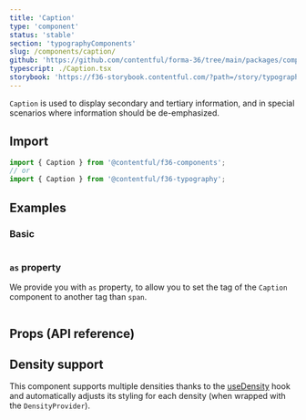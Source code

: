 ```yaml
---
title: 'Caption'
type: 'component'
status: 'stable'
section: 'typographyComponents'
slug: /components/caption/
github: 'https://github.com/contentful/forma-36/tree/main/packages/components/typography/src'
typescript: ./Caption.tsx
storybook: 'https://f36-storybook.contentful.com/?path=/story/typography-caption--basic'
---
```


`Caption` is used to display secondary and tertiary information, and in special scenarios where information should be de-emphasized.

## Import

```js static=true
import { Caption } from '@contentful/f36-components';
// or
import { Caption } from '@contentful/f36-typography';
```

## Examples

### Basic

```jsx file=../../examples/CaptionExample.tsx

```

### `as` property

We provide you with `as` property, to allow you to set the tag of the `Caption` component to another tag than `span`.

```jsx file=../../examples/CaptionTagExample.tsx

```

## Props (API reference)

<PropsTable of="Caption" />

## Density support

This component supports multiple densities thanks to the [useDensity](/hooks/use-density) hook and automatically adjusts its styling for each density (when wrapped with the `DensityProvider`).
